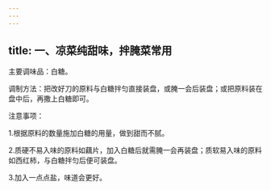 ```yaml
---
---
---
```

title: 一、凉菜纯甜味，拌腌菜常用
---




主要调味品：白糖。

调制方法：把改好刀的原料与白糖拌匀直接装盘，或腌一会后装盘；或把原料装在盘中后，再撒上白糖即可。

注意事项：

1.根据原料的数量施加白糖的用量，做到甜而不腻。



2.质硬不易入味的原料如藕片，加入白糖后就需腌一会再装盘；质软易入味的原料如西红柿，与白糖拌匀后便可装盘。

3.加入一点点盐，味道会更好。